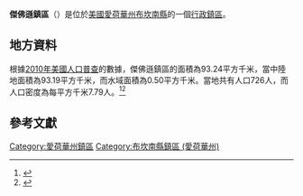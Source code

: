 {{noteTA
|G1=USState
|G2=地名
|G3=Unit
}}
{{Infobox settlement
|official_name            = 傑佛遜鎮區
|native_name = Jefferson Township
|settlement_type          = [[行政鎮區|行政鎮區]]
|image_skyline            = 
|imagesize                = 
|image_map                = Map highlighting Jefferson Township, Buchanan County, Iowa.svg
|mapsize                  = 250px
|pushpin_map  =USA Iowa
|pushpin_label = 傑佛遜鎮區
|pushpin_label_position   = top
|pushpin_map_caption      = 傑佛遜鎮區在愛荷華州的位置
|subdivision_type         = [[世界政區索引|國家]]
|subdivision_type1        = [[美国州份|州份]]
|subdivision_type2        = [[愛荷華州行政区划|縣]]
|subdivision_name         = [[美国|美国]]
|subdivision_name1        = [[愛荷華州|愛荷華州]]
|subdivision_name2        = [[布坎南縣_(愛荷華州)|布坎南縣]]
|elevation_ft             = 919
|elevation_m              = 280
|timezone                 = [[北美中部時區|北美中部時區]]
|area_total_km2           = 93.24
|area_land_km2            = 93.19
|area_water_km2           = 0.50
|area_total_sq_mi         = 
|area_land_sq_mi          = 
|area_water_sq_mi         = 
|population_as_of         = [[2010年美國人口普查|2010]]
|population_footnotes     = 
|population_total         = 726
|population_density_km2   = auto
|population_density_sq_mi = auto
|utc_offset               = -6
|coordinates              = {{coord|42|20|15|N|92|00|46|W|type:city_region:US-AL_source:GNS-enwiki|display=inline,title}}
| coor_pinpoint           = 
| coordinates_footnotes   = 
|timezone_DST             = CDT
|utc_offset_DST           = -5
|postal_code_type         = [[美國郵區編號|郵區編號]]
|postal_code              = 
|area_code                = {{link-en|电话区号319|Area code 319|319}}
|blank_name = [[地名信息系统|GNIS ID]]
|blank_info = 468130
}}
'''傑佛遜鎮區'''（{{lang-en|Jefferson Township}}）是位於[[美國|美國]][[愛荷華州|愛荷華州]][[布坎南縣_(愛荷華州)|布坎南縣]]的一個[[行政鎮區|行政鎮區]]。

== 地方資料 ==
根據[[2010年美國人口普查|2010年美國人口普查]]的數據，傑佛遜鎮區的面積為93.24平方千米，當中陸地面積為93.19平方千米，而水域面積為0.50平方千米。當地共有人口726人，而人口密度為每平方千米7.79人。<ref name="GR8">{{cite web|url=http://factfinder2.census.gov|publisher=[[美国人口调查局|美国人口调查局]]|accessdate=2011-05-14|title=American FactFinder|archive-date=2013-09-11|archive-url=https://web.archive.org/web/20130911234518/http://factfinder2.census.gov/|dead-url=no}}</ref><ref>{{cite web|url=https://www.citypopulation.de/en/usa/iowa/admin/|title=USA: Iowa (Counties and Townships) - City Population}}</ref>

== 參考文獻 ==
{{reflist}}

{{布坎南縣 (愛荷華州)}}

{{DEFAULTSORT:Jefferson Township}}
[[Category:愛荷華州鎮區|Category:愛荷華州鎮區]]
[[Category:布坎南縣鎮區_(愛荷華州)|Category:布坎南縣鎮區 (愛荷華州)]]

{{Iowa-geo-stub}}